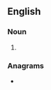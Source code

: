 ==English==

===Noun===
{{head|en|noun plural form}}

# {{plural of|murse|lang=en}}

===Anagrams===
* {{anagrams|en|Musser|musers|resums|serums}}